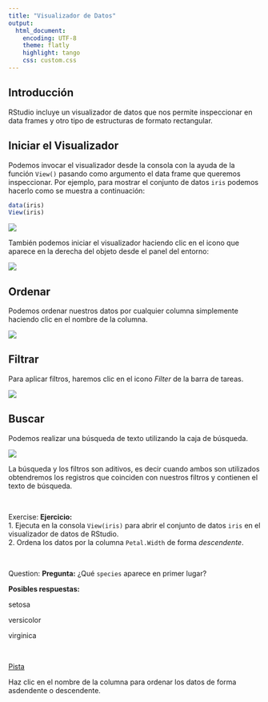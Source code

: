 ```yaml
---
title: "Visualizador de Datos"
output:
  html_document: 
    encoding: UTF-8
    theme: flatly
    highlight: tango 
    css: custom.css
---
```


## Introducción

RStudio incluye un visualizador de datos que nos permite inspeccionar en data frames y otro tipo de estructuras de formato rectangular.

## Iniciar el Visualizador

Podemos invocar el visualizador desde la consola con la ayuda de la función `View()` pasando como argumento el data frame que queremos inspeccionar. Por ejemplo, para mostrar el conjunto de datos `iris` podemos hacerlo como se muestra a continuación:

```r
data(iris)
View(iris)
```


![](https://i.imgur.com/uEmlRbU.png)

También podemos iniciar el visualizador haciendo clic en el icono que aparece en la derecha del objeto desde el panel del entorno:

![](https://i.imgur.com/oxMxk7j.png)


## Ordenar

Podemos ordenar nuestros datos por cualquier columna simplemente haciendo clic en el nombre de la columna.

![](https://i.imgur.com/zSducP3.png)


## Filtrar

Para aplicar filtros, haremos clic en el icono _Filter_ de la barra de tareas. 

![](https://i.imgur.com/7GjI8vk.png)

## Buscar

Podemos realizar una búsqueda de texto utilizando la caja de búsqueda.

![](https://i.imgur.com/2gSpL42.png)

La búsqueda y los filtros son aditivos, es decir cuando ambos son utilizados obtendremos los registros que coinciden con nuestros filtros y contienen el texto de búsqueda.

</br>

<div class="alert alert-info" role="alert">
<span class="glyphicon glyphicon-pencil" aria-hidden="true"></span>
<span class="sr-only">Exercise:</span>
**Ejercicio:**</br>
1.  Ejecuta en la consola `View(iris)` para abrir el conjunto de datos `iris` en el visualizador de datos de RStudio.</br>
2. Ordena los datos por la columna `Petal.Width` de forma _descendente_.
</div>

</br>

<div class="alert alert-warning" role="alert">
<span class="glyphicon glyphicon-question-sign" aria-hidden="true"></span>
<span class="sr-only">Question:</span>
**Pregunta:**
¿Qué `species` aparece en primer lugar?

**Posibles respuestas:**
<p><span class="glyphicon glyphicon-check" aria-hidden="true">  setosa</span></p>
<p><span class="glyphicon glyphicon-check" aria-hidden="true">  versicolor</span></p>
<p><span class="glyphicon glyphicon-check" aria-hidden="true">  virginica</span></p>
</div>

</br>

<p>
<a class="btn btn-info" data-toggle="collapse" href="#hint" aria-expanded="false" aria-controls="collapseExample">
<span class="glyphicon glyphicon-exclamation-sign" aria-hidden="true">     Pista</span></a>
</p>
<div class="collapse" id="hint">
<div class="card card-block">
<div class="alert alert-info" role="alert">
Haz clic en el nombre de la columna para ordenar los datos de forma asdendente o descendente.
</div>
</div>


